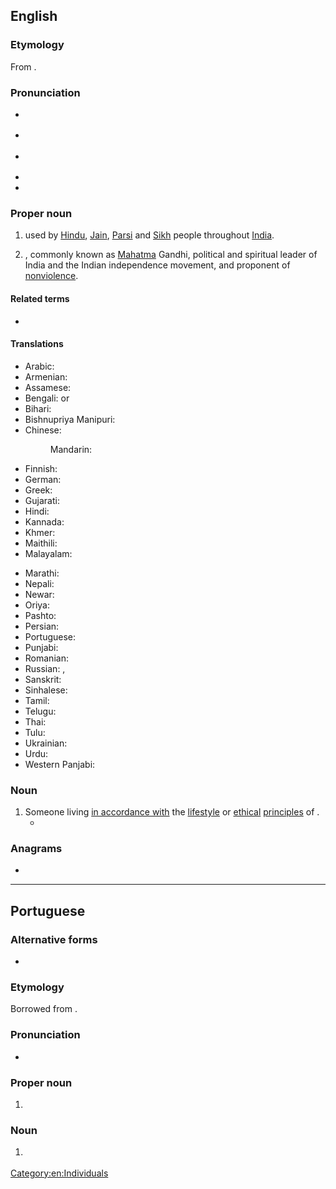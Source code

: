 {{also|gandhi}}
==English==

===Etymology===
From {{bor|en|gu|ગાંધી}}.

===Pronunciation===
* {{a|RP}} {{IPA|en|/ˈɡɑːndi/|/ˈɡæ-/}}
* {{a|GA}} {{IPA|en|/ˈɡɑndi/}}
* {{a|Southern US}} {{IPA|en|/ˈɡændi/}}
* {{rhymes|en|ændi|s=2}}
* {{hyphenation|en|Gan|dhi}}

===Proper noun===
{{en-proper noun|~}}

# {{lb|en|countable|South Asia}} {{surname|en|from=India}} used by [[Hindu]], [[Jain]], [[Parsi]] and [[Sikh]] people throughout [[India]].
# {{w|lang=en|Mohandas Karamchand Gandhi}}, commonly known as [[Mahatma]] Gandhi, political and spiritual leader of India and the Indian independence movement, and proponent of [[nonviolence]].

====Related terms====
* {{l|en|Gandhigiri}}

====Translations====
{{trans-top|surname Gandhi}}
* Arabic: {{t|ar|غَانْدِي}}
* Armenian: {{t|hy|Գանդի}}
* Assamese: {{t|as|গান্ধী}}
* Bengali: {{t|bn|গান্ধী}} or {{t|bn|গাঁধী}}
* Bihari: {{t|bh|गाँधी|tr=gā̃dhī}}
* Bishnupriya Manipuri: {{t|bpy|গান্ধী}}
* Chinese:
*: Mandarin: {{t+|cmn|甘地|tr=Gāndì}}
* Finnish: {{t|fi|Gandhi}}
* German: {{t|de|Gandhi}}
* Greek: {{t|el|Γκάντι}}
* Gujarati: {{t|gu|ગાંધી}}
* Hindi: {{t+|hi|गांधी}}
* Kannada: {{t|kn|ಗಾಂಧಿ}}
* Khmer: {{t|km|គន្ធី|tr=kɔɔntʰii}}
* Maithili: {{t|mai|गान्धी}}
* Malayalam: {{t+|ml|ഗാന്ധി}}
{{trans-mid}}
* Marathi: {{t|mr|गांधी}}
* Nepali: {{t+|ne|गान्धी}}
* Newar: {{t|new|गान्धी}}
* Oriya: {{t|or|ଗାନ୍ଧୀ}}
* Pashto: {{t|ps|گاندي}}
* Persian: {{t|fa|گاندی|tr=gândi}}
* Portuguese: {{t|pt|Gandhi|m}}
* Punjabi: {{t|pa|ਗਾਂਧੀ}}
* Romanian: {{t|ro|Gandhi}}
* Russian: {{t|ru|Га́нди|m|f}}, {{t|ru|Га́ндхи|m|f}}
* Sanskrit: {{t+|sa|गान्धी}}
* Sinhalese: {{t|si|ගාන්ධි}}
* Tamil: {{t+|ta|காந்தி}}
* Telugu: {{t|te|గాంధీ}}
* Thai: {{t|th|คานธี}}
* Tulu: {{t|tcy|ಗಾಂಧಿ}}
* Ukrainian: {{t|uk|Га́нді|m}}
* Urdu: {{t|ur|گاندھی|tr=gāndhī}}
* Western Panjabi: {{t+|pnb|گاندھی|tr=gāndhī}}
{{trans-bottom}}

===Noun===
{{en-noun}}

# Someone living [[in accordance with]] the [[lifestyle]] or [[ethical]] [[principle]]s of {{w|Mahatma Gandhi}}.
#* {{quote-book|en|year=2019|author=Matteo Pistono|quotee=Arun Senkuttuvan|title=Roar: Sulak Sivaraksa and the Path of Socially Engaged Buddhism|publisher=North Atlantic Books|page=168|passage=Sulak is eminently qualified to be a '''Gandhi''' in terms of his ideas, but not his lifestyle.}}

===Anagrams===
* {{anagrams|en|a=adghin|hading}}

[[Category:en:Individuals]]

----

==Portuguese==

===Alternative forms===
* {{alt|pt|gandhi||as a common noun}}

===Etymology===
Borrowed from {{bor|pt|gu|ગાંધી}}.

===Pronunciation===
* {{a|Brazil}} {{IPA|pt|/ˈɡɐ̃.d͡ʒi/}}

===Proper noun===
{{pt-proper noun|m}}

# {{l|en|Gandhi}} {{gloss|{{w|Mahatma Gandhi}}}}

===Noun===
{{pt-noun|m}}

# {{l|en|Gandhi}} {{gloss|any major political leader who is a proponent of nonviolence}}
